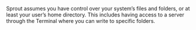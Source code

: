 ::: {.callout-important appearance="default" icon="true"}
Sprout assumes you have control over your system's files and folders, or
at least your user's home directory. This includes having access to a
server through the Terminal where you can write to specific folders.
:::
